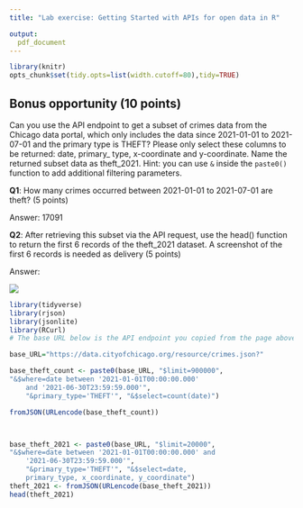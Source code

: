 ```yaml
---
title: "Lab exercise: Getting Started with APIs for open data in R"

output: 
  pdf_document
---
```



```r
library(knitr)
opts_chunk$set(tidy.opts=list(width.cutoff=80),tidy=TRUE)
```

## Bonus opportunity (10 points)

Can you use the API endpoint to get a subset of crimes data from the Chicago data portal, which only includes the data since 2021-01-01 to 2021-07-01 and the primary type is THEFT? Please only select these columns to be returned: date, primary_ type, x-coordinate and y-coordinate. Name the returned subset data as theft_2021.  Hint: you can use `&` inside the `paste0()` function to add additional filtering parameters. 

**Q1**: How many crimes occurred between 2021-01-01 to 2021-07-01 are theft? (5 points)


Answer:  17091


**Q2**: After retrieving this subset via the API request, use the head() function to return the first 6 records of the theft_2021 dataset. A screenshot of the first 6 records is needed as delivery (5 points)

Answer: 

![](images/Q2.jpg)


```r
library(tidyverse)
library(rjson)
library(jsonlite)
library(RCurl)
# The base URL below is the API endpoint you copied from the page above. 

base_URL="https://data.cityofchicago.org/resource/crimes.json?"

base_theft_count <- paste0(base_URL, "$limit=900000",
"&$where=date between '2021-01-01T00:00:00.000' 
    and '2021-06-30T23:59:59.000'",
    "&primary_type='THEFT'", "&$select=count(date)")

fromJSON(URLencode(base_theft_count))



base_theft_2021 <- paste0(base_URL, "$limit=20000",
"&$where=date between '2021-01-01T00:00:00.000' and
    '2021-06-30T23:59:59.000'",
    "&primary_type='THEFT'", "&$select=date, 
    primary_type, x_coordinate, y_coordinate")
theft_2021 <- fromJSON(URLencode(base_theft_2021))
head(theft_2021)

```

